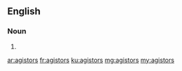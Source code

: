 ==English==

===Noun===
{{head|en}}

# {{plural of|agistor}}

[[ar:agistors]]
[[fr:agistors]]
[[ku:agistors]]
[[mg:agistors]]
[[my:agistors]]